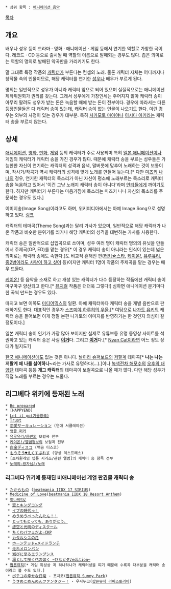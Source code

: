  * 상위 항목 : [[애니메이션 음악]]
[[목차]]
== 개요 ==
배우나 성우 등이 드라마 · 영화 · 애니메이션 · 게임 등에서 연기한 역할로 가창한 곡이다. 레코드 · CD 등으로 출시될 때 역할의 이름으로 발매되는 경우도 많다. 좁은 의미로는 역할의 명의로 발매된 악곡만을 가리키기도 한다.

말 그대로 특정 작품의 [[캐릭터]]가 부른다는 컨셉의 노래. 물론 캐릭터 자체는 어디까지나 창작물 속의 인물이므로, 해당 캐릭터를 연기한 [[성우]]나 배우가 부르게 된다. 

명의는 일반적으로 성우가 아니라 캐릭터 앞으로 되어 있으며 실질적으로는 애니메이션 제작위원회가 권리를 갖는다. 그래서 성우에게 가창인세는 주어지지 않아 캐릭터 송이 아무리 팔려도 성우가 받는 돈은 녹음할 때에 받는 돈이 전부이다. 경우에 따라서는 다른 등장인물들은 다 캐릭터 송이 있는데, 캐릭터 송이 없는 인물이 나오기도 한다. 이런 경우는 외부의 사정이 있는 경우가 대부분. 특히 [[사카모토 마아야]]나 [[이시다 아키라]]는 캐릭터 송을 부르지 않는다. 

== 상세 ==
[[애니메이션]], [[영화]], [[만화]], [[게임]] 등의 캐릭터가 주로 사용되며 특히 [[일본 애니메이션]]이나 게임의 캐릭터가 캐릭터 송을 가진 경우가 많다. 때문에 캐릭터 송을 부르는 성우들은 가능한한 자신이 연기하는 캐릭터의 성격과 음색, 말버릇에 맞추어 노래하는 것이 보통이며, 작사가/작곡가 역시 캐릭터의 성격에 맞게 노래를 만들어 놓는다.[* 다만 [[미즈키 나나]]의 경우, 연기한 캐릭터의 목소리가 아닌 자신이 평소에 노래부르는 목소리로 캐릭터 송을 녹음하고 있어서 '이건 그냥 노래지 캐릭터 송이 아니다'라며 [[안티]]들에게 까이기도 한다. 하지만 캐릭터가 부른다는 마음가짐에 목소리는 미즈키 나나 자신의 목소리를 주문하는 경우도 있다.]

이미지송(Image Song)이라고도 하며, 위키피디아에서는 아예 Image Song으로 설명하고 있다. [http://en.wikipedia.org/wiki/Image_song 링크]

캐릭터의 테마곡(Theme Song)과는 달리 가사가 있으며, 일반적으로 해당 캐릭터가 나온 작품과 비슷한 분위기를 띄거나 해당 캐릭터의 성격을 대변하는 가사를 사용한다.

캐릭터 송은 일반적으로 삽입곡으로 쓰이며, 성우 여러 명이 캐릭터 명의의 유닛을 만들어서 주제곡(OP, ED)를 맡는 경우[* 이 경우 캐릭터 송이 아니라는 인식이 있는데 넓은 의미로는 캐릭터 송에도 속한다.]도 비교적 흔해진 편([[러키☆스타]], [[케이온!]], [[유루유리]], [[중2병이라도 사랑이 하고 싶어]] 등)이지만 캐릭터 1명이 작품의 주제곡을 맡는 경우는 매우 드물다.
 
[[케이온!]] 등 음악을 소재로 하고 개성 있는 캐릭터가 다수 등장하는 작품에선 캐릭터 송이 마구마구 양산되고 한다.[* [[뮤지컬]] 작품은 더더욱 그렇다!] 심하면 애니메이션 분기마다 한 곡씩 만드는 경우도 있다.

따지고 보면 이쪽도 [[미디어믹스]]의 일환. 아예 캐릭터마다 캐릭터 송을 개별 음반으로 판매하기도 한다. 대표적인 경우가 [[스즈미야 하루히의 우울]].[* 여담으로 [[나가토 유키]]의 캐릭터 송을 들어보면 이게 정말 본편 나가토의 이미지를 반영하기는 한 것인지 의심이 갈 정도이다.]

일본 캐릭터 송이 인기가 가장 많아 보이지만 실제로 유튜브등 유명 동영상 사이트를 석권하고 있는 캐릭터 송은 사실 '''[[Be prepared|이거]]'''다. 그리고 '''[[Let It Go(겨울왕국)|이거]]'''다.[* [[Nyan Cat]]이라면 어느 정도 상대가 될지도?]

[[한국 애니메이션]]에도 없는 것은 아니다. [[날아라 슈퍼보드]]의 [[저팔계]] 테마곡[* '''나는 나는 저팔계 왜 나를 싫어하나~'''라는 가사로 유명하다(...).]이나 [[녹색전차 해모수]]의 [[오후의 태양단]] 테마곡 등등 '''개그 캐릭터'''의 테마곡이 보컬곡으로 나올 때가 많다. 다만 해당 성우가 직접 노래를 부르는 경우는 드물다.

== 리그베다 위키에 등재된 노래 ==
 * [[Be prepared]] 
 * [HAPPYEND]
 * [[Let it go(겨울왕국)]]
 * [[Trust]]
 * [[恋愛サーキュレーション]] (연애 서큘레이션)
 * [[엉클 퍼커]]
 * [[유루유리/음반]]의 보컬곡 전부
 * [[케이온!/앨범정보]]의 보컬곡 전부
 * [[白金ディスコ]] (백금 디스코)
 * [[もうそう♥えくすぷれす]] (망상 익스프레스)
 * [초차원게임 넵튠 시리즈/관련 앨범]의 캐릭터 송 항목 전부
 * [[노래의☆왕자님♪/노래]]
=== 리그베다 위키에 등재된 비애니메이션 계열 판권물 캐릭터 송 ===
 * [[たからもの]] ([[beatmania IIDX 17 SIRIUS]])
 * [[Medicine of Love]]([[beatmania IIDX 18 Resort Anthem]])
 * [[히나비타♪]]
  * [[恋とキングコング]]
  * [[イブの時代っ！]]
  * [[めうめうぺったんたん！！]]
  * [[とってもとっても、ありがとう。]]
  * [[虚空と光明のディスクール]]
  * [[ちくわパフェだよ☆CKP]]
  * [[カタルシスの月]]
  * [[ホーンテッド★メイドランチ]]
  * [[走れメロンパン]]
  * [[滅びに至るエランプシス]]
  * [[凛として咲く花の如く ~ひなビタ♪edition~]]
 * [[팝픈뮤직]][* 게임 특성상 곡 하나하나가 캐릭터성을 띠기 때문에 수록곡 대부분을 캐릭터 송이라고 볼 수도 있다.]
  * [[ポチコの幸せな日常]] - 포치코([[팝픈뮤직 Sunny Park]])
  * [[うさぬこぬんぬんファンタジー！]] - 우사누코([[팝픈뮤직 라피스토리아]])
